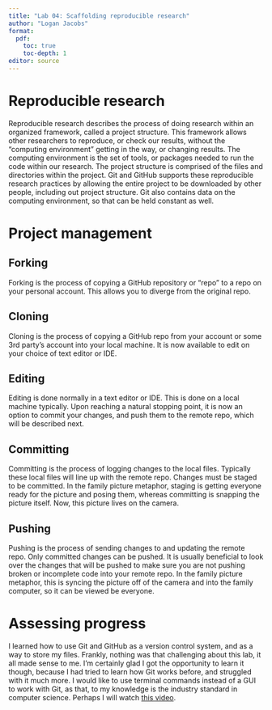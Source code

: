 ```yaml
---
title: "Lab 04: Scaffolding reproducible research"
author: "Logan Jacobs"
format:
  pdf:
    toc: true
    toc-depth: 1
editor: source
---
```


# Reproducible research

Reproducible research describes the process of doing research within an organized framework, called a project structure. This framework allows other researchers to reproduce, or check our results, without the "computing environment" getting in the way, or changing results. The computing environment is the set of tools, or packages needed to run the code within our research. The project structure is comprised of the files and directories within the project. Git and GitHub supports these reproducible research practices by allowing the entire project to be downloaded by other people, including out project structure. Git also contains data on the computing environment, so that can be held constant as well.

# Project management

## Forking

Forking is the process of copying a GitHub repository or "repo" to a repo on your personal account. This allows you to diverge from the original repo.

## Cloning

Cloning is the process of copying a GitHub repo from your account or some 3rd party's account into your local machine. It is now available to edit on your choice of text editor or IDE.

## Editing

Editing is done normally in a text editor or IDE. This is done on a local machine typically. Upon reaching a natural stopping point, it is now an option to commit your changes, and push them to the remote repo, which will be described next.

## Committing

Committing is the process of logging changes to the local files. Typically these local files will line up with the remote repo. Changes must be staged to be committed. In the family picture metaphor, staging is getting everyone ready for the picture and posing them, whereas committing is snapping the picture itself. Now, this picture lives on the camera.

## Pushing

Pushing is the process of sending changes to and updating the remote repo. Only committed changes can be pushed. It is usually beneficial to look over the changes that will be pushed to make sure you are not pushing broken or incomplete code into your remote repo. In the family picture metaphor, this is syncing the picture off of the camera and into the family computer, so it can be viewed be everyone.

# Assessing progress

I learned how to use Git and GitHub as a version control system, and as a way to store my files. Frankly, nothing was that challenging about this lab, it all made sense to me. I'm certainly glad I got the opportunity to learn it though, because I had tried to learn how Git works before, and struggled with it much more. I would like to use terminal commands instead of a GUI to work with Git, as that, to my knowledge is the industry standard in computer science. Perhaps I will watch [this video](https://youtu.be/BRAG1Kj4-Ss?si=v5r2xNob7x_yRl9T).